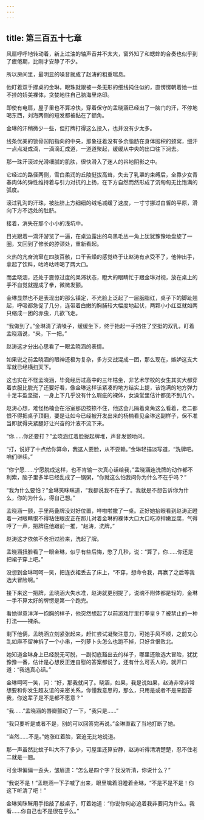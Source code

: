 ```yaml
---
---
---
```

title: 第三百五十七章
---




风扇呼呼地转动着，新上过油的轴声音并不太大，窗外知了和蟋蟀的合奏也似乎到了疲倦期，比刚才安静了不少。

所以房间里，最明显的噪音就成了赵涛的粗重喘息。

他盯着双手撑桌的金琳，眼珠就跟被一条无形的细线扽住似的，直愣愣朝着她一丝不挂的娇美裸体，贪婪地往自己脑海里烙印。

即使有电扇，屋子里也不算凉快，穿着保守的孟晓涵已经出了一脑门的汗，不停地喝东西，刘海两侧的短发都被黏在了额角。

金琳的汗稍微少一些，但打牌打得这么投入，也并没有少太多。

线条优美的锁骨凹陷指向的中央，那象征着没有多余脂肪在身体囤积的颈窝，细汗一点点凝成滴，一滴滴汇成道，一道道聚起，缓缓从中央的出口往下淌去。

那一珠汗滚过光滑细腻的肌肤，很快滑入了迷人的谷地阴影之中。

它经过的路径两侧，雪白柔润的丘陵挺拔高耸，失去了乳罩的束缚后，全靠少女青春肉体的弹性维持着与引力对抗的上扬，在下方自然而然形成了沉甸甸无比饱满的弧度。

滚过乳沟的汗珠，被肚脐上方细细的绒毛减缓了速度，一寸寸挪过白皙的平原，滑向下方不远处的肚脐。

接着，消失在那个小小的浅坑中。

目光跟着一滴汗游览了一遍，在桌边露出的乌黑毛丛一角上犹犹豫豫地盘旋了一圈，又回到了修长的脖颈处，重新看起。

火热的亢奋流窜在四肢百骸，口干舌燥的感觉终于让赵涛有点受不了，他伸出手，拿起了饮料，咕咚咕咚喝了两大口。

而孟晓涵，还处于震惊过度的呆滞状态，瞪大的眼睛忙于跟金琳对视，放在桌上的手不自觉就握成了拳，微微发颤。

金琳显然也不是表现出的那么镇定，不光脸上泛起了一层胭脂红，桌子下的脚趾翘起，呼吸都急促了几分，连带着白嫩的胸脯较大幅度地起伏，两颗小小红豆就如两只缩成一团的赤虫，几欲飞走。

“我做到了。”金琳清了清嗓子，缓缓坐下，终于抬起一手挡住了坚挺的双乳，盯着孟晓涵说，“来，下一把。”

赵涛这才分出心思看了一眼孟晓涵的表情。

如果说之前孟晓涵的眼神还极为复杂，多方交战混成一团，那么现在，嫉妒这支大军就已经横扫天下。

这也实在不怪孟晓涵，毕竟经历过高中的三年枯坐，非艺术学校的女生其实大都穿着衣服比脱光了还要好看，像金琳这样该紧凑的地方结实上提，该饱满的地方弹力十足丰盈坚挺，一身上下几乎没有什么瑕疵的裸体，女澡堂里估计都见不到几个。

赵涛心想，难怪杨楠会在浴室那边按捺不住，他这会儿隔着桌角这么看着，老二都恨不得把桌子顶翻，要是让如今已经被开发出来的杨楠看见金琳这副样子，保不准当即就得夹紧腿好让兴奋的汁液不流下来。

“你……你还要打？”孟晓涵红着脸拢起牌堆，声音发颤地问。

“打，说好了十点给你算命，我这人要脸，从不耍赖。”金琳轻描淡写道，“洗牌吧。咱们继续。”

“你宁愿……宁愿脱成这样，也不肯输一次真心话给我，”孟晓涵连洗牌的动作都不利索，脑子里多半已经乱成了一锅粥，“你就这么怕我问你为什么不在乎吗？”

“我为什么要怕？”金琳笑眯眯道，“我都说我不在乎了。我就是不想告诉你为什么，你的为什么，得自己想。”

孟晓涵一颤，手里两叠牌没对好位置，哗啦啦撒了一桌。正好她抬眼看到赵涛正瞪着一对眼睛恨不得粘住眼皮正在那儿对着金琳的裸体大口大口吃凉拌嫩豆腐，气得哼了一声，把牌往他跟前一推，“赵涛，洗牌。”

赵涛这才依依不舍扭过脸来，洗起了牌。

孟晓涵扭脸看了一眼金琳，似乎有些后悔，憋了几秒，说：“算了，你……你还是把裙子穿上吧。”

没想到金琳呵呵一笑，把连衣裙丢去了床上，“不穿，想命令我，再赢了之后等我选大冒险啊。”

接下来这一把牌，孟晓涵大失水准，赵涛就更别提了，说魂不附体都是轻的，金琳一手不算太好的牌愣是第一个跑完。

看她得意洋洋一抱胸的样子，他突然想起了以前游戏厅里打拳皇９７被禁止的一种打法——裸杀。

剩下他俩，孟晓涵立刻紧张起来，赶忙尝试凝聚注意力，可她手风不顺，之前又心乱如麻不留神拆了一个小串，一列萝卜头怎么也跑不掉，只好含恨败北。

她知道金琳身上已经脱无可脱，一副彻底豁出去的样子，哪里还敢选大冒险，犹犹豫豫一番，估计是心想反正连自慰的答案都说了，还有什么可丢人的，就开口道：“我选真心话。”

金琳呵呵一笑，问：“好，那我就问了。晓涵，如果，我是说如果，赵涛非常非常想要和你发生超友谊的亲密关系，你懂我意思的，那么，只用是或者不是来回答我，你这辈子是不是都不愿意？”

“我……”孟晓涵的唇瓣颤动了一下，“我只是……”

“我只要听是或者不是，别的可以回答完再说。”金琳直截了当地打断了她。

“当然……不是。”她涨红着脸，窘迫无比地说道。

那一声虽然比蚊子叫大不了多少，可屋里还算安静，赵涛听得清清楚楚，忍不住老二就是一翘。

可金琳偏偏一歪头，皱眉道：“怎么是四个字？我没听清，你说什么？”

“我说不是！”孟晓涵一下子喊了出来，眼里噙着泪瞪着金琳，“不是不是不是！你这下听清了吧！”

金琳笑眯眯用手指敲了敲桌子，盯着她道：“你说你何必追着我非要问为什么。我看……你自己也不是很在乎么。”